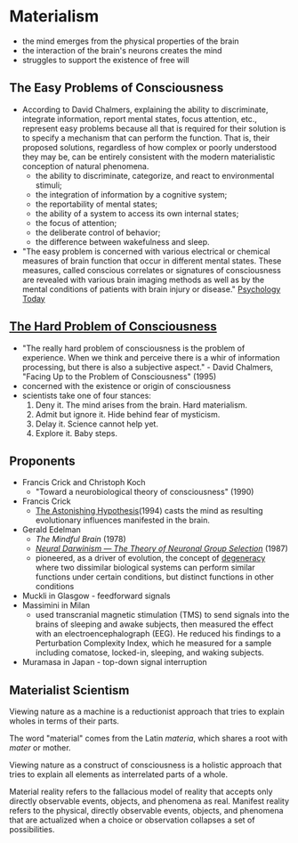 # Materialism
- the mind emerges from the physical properties of the brain
- the interaction of the brain's neurons creates the mind
- struggles to support the existence of free will

## The Easy Problems of Consciousness
- According to David Chalmers, explaining the ability to discriminate, integrate information, report mental states, focus attention, etc., represent easy problems because all that is required for their solution is to specify a mechanism that can perform the function. That is, their proposed solutions, regardless of how complex or poorly understood they may be, can be entirely consistent with the modern materialistic conception of natural phenomena.
	- the ability to discriminate, categorize, and react to environmental stimuli;
	- the integration of information by a cognitive system;
	- the reportability of mental states;
	- the ability of a system to access its own internal states;
	- the focus of attention;
	- the deliberate control of behavior;
	- the difference between wakefulness and sleep.
- "The easy problem is concerned with various electrical or chemical measures of brain function that occur in different mental states. These measures, called conscious correlates or signatures of consciousness are revealed with various brain imaging methods as well as by the mental conditions of patients with brain injury or disease." [Psychology Today](https://www.psychologytoday.com/us/blog/the-new-science-consciousness/201703/brain-dynamic-patterns-and-the-mind)

## [The Hard Problem of Consciousness](https://www.wikiwand.com/en/Hard_problem_of_consciousness)
- "The really hard problem of consciousness is the problem of experience. When we think and perceive there is a whir of information processing, but there is also a subjective aspect." - David Chalmers, "Facing Up to the Problem of Consciousness" (1995)
- concerned with the existence or origin of consciousness
- scientists take one of four stances:
	1. Deny it. The mind arises from the brain. Hard materialism.
	2. Admit but ignore it. Hide behind fear of mysticism.
	3. Delay it. Science cannot help yet.
	4. Explore it. Baby steps.

## Proponents
- Francis Crick and Christoph Koch
	- "Toward a neurobiological theory of consciousness" (1990)
- Francis Crick
	- [The Astonishing Hypothesis](https://www.wikiwand.com/en/The_Astonishing_Hypothesis)(1994) casts the mind as resulting evolutionary influences manifested in the brain.
- Gerald Edelman
	- *The Mindful Brain* (1978)
	- *[Neural Darwinism — The Theory of Neuronal Group Selection](https://www.wikiwand.com/en/Neural_Darwinism)* (1987)
	- pioneered, as a driver of evolution, the concept of [degeneracy](https://www.wikiwand.com/en/Degeneracy_(biology)) where two dissimilar biological systems can perform similar functions under certain conditions, but distinct functions in other conditions
- Muckli in Glasgow - feedforward signals
- Massimini in Milan
	- used transcranial magnetic stimulation (TMS) to send signals into the brains of sleeping and awake subjects, then measured the effect with an electroencephalograph (EEG). He reduced his findings to a Perturbation Complexity Index, which he measured for a sample including comatose, locked-in, sleeping, and waking subjects.
- Muramasa in Japan - top-down signal interruption

## Materialist Scientism

Viewing nature as a machine is a reductionist approach that tries to explain wholes in terms of their parts.

The word "material" comes from the Latin *materia*, which shares a root with *mater* or mother.

Viewing nature as a construct of consciousness is a holistic approach that tries to explain all elements as interrelated parts of a whole.

Material reality refers to the fallacious model of reality that accepts only directly observable events, objects, and phenomena as real. Manifest reality refers to the physical, directly observable events, objects, and phenomena that are actualized when a choice or observation collapses a set of possibilities.